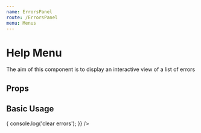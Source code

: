 ```yaml
---
name: ErrorsPanel
route: /ErrorsPanel
menu: Menus
---
```



# Help Menu

The aim of this component is to display an interactive view of a list of errors

## Props

<Props of={ErrorsPanel} />

## Basic Usage

<Playground>
  <ErrorsPanel
    errors={[
      { summary: 'Error 1 summary', loc: 'someFile.js : line 1', context: 'Error 1 context' },
      { summary: 'Error 2 summary', loc: 'someFile.js : line 2', context: 'Error 2 context' },
    ]}
    onClear={() => {
      console.log('clear errors');
    }}
  />
</Playground>
